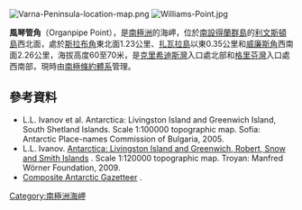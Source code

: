 [[Image:Varna-Peninsula-location-map.png|thumb]]
[[Image:Williams-Point.jpg|thumb]]

'''風琴管角'''（Organpipe Point），是[[南極洲|南極洲]]的海岬，位於[[南設得蘭群島|南設得蘭群島]]的[[利文斯頓島|利文斯頓島]]西北面，處於[[斯拉布角|斯拉布角]]東北面1.23公里、[[扎瓦拉島|扎瓦拉島]]以東0.35公里和[[威廉斯角|威廉斯角]]西南面2.26公里，海拔高度60至70米，是[[克里希迪斯灣|克里希迪斯灣]]入口處北部和[[格里芬灣|格里芬灣]]入口處西南部，現時由[[南極條約體系|南極條約體系]]管理。

{{coord|62|28|15.9|S|60|09|07.3|W|display=title}}

==參考資料==
* L.L. Ivanov et al. Antarctica: Livingston Island and Greenwich Island, South Shetland Islands. Scale 1:100000 topographic map. Sofia: Antarctic Place-names Commission of Bulgaria, 2005.
* L.L. Ivanov. [http://apcbg.org/image023.jpg Antarctica: Livingston Island and Greenwich, Robert, Snow and Smith Islands] {{Wayback|url=http://apcbg.org/image023.jpg |date=20080424075823 }}. Scale 1:120000 topographic map.  Troyan: Manfred Wörner Foundation, 2009.
*[http://data.aad.gov.au/aadc/gaz/scar/ Composite Antarctic Gazetteer] {{WebCite|url=https://www.webcitation.org/5ug2CfC7m?url=http://data.aad.gov.au/aadc/gaz/scar/ |date=20101202140255 |dateformat=iso }}.

{{Antarctica-geo-stub}}
[[Category:南極洲海岬|Category:南極洲海岬]]